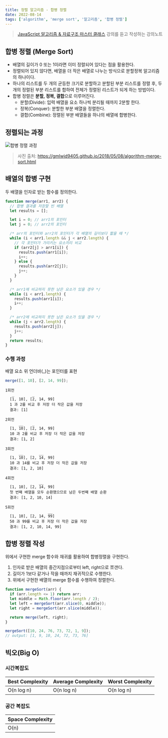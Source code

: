 ```yaml
---
title: 정렬 알고리즘 - 합병 정렬
date: 2022-08-14
tags: ['algorithm', 'merge sort', '알고리즘', '합병 정렬']
---
```


> [JavaScript 알고리즘 & 자료구조 마스터 클래스](!https://www.udemy.com/course/best-javascript-data-structures/) 강의를 듣고 작성하는 강의노트

## 합병 정렬 (Merge Sort)

- 배열의 길이가 0 또는 1이라면 이미 정렬되어 있다는 점을 활용한다.
- 정렬되어 있지 않다면, 배열을 더 작은 배열로 나누는 방식으로 분할정복 알고리즘의 하나이다.
- 하나의 리스트를 두 개의 균등한 크기로 분할하고 분할된 부분 리스트를 정렬 후, 두 개의 정렬된 부분 리스트를 합하여 전체가 정렬된 리스트가 되게 하는 방법이다.
- 합병 정렬은 **분할, 정복, 결합**으로 이루어진다.
  - 분할(Divide): 입력 배열을 요소 하나씩 분리될 때까지 2분할 한다.
  - 정복(Conquer): 분할한 부분 배열을 정렬한다.
  - 결합(Combine): 정렬된 부분 배열들을 하나의 배열에 합병한다.

## 정렬되는 과정

<img src="/notes/algorithm/merge-sort-concepts.png" alt="합병 정렬 과정" />

> 사진 출처:
> https://gmlwjd9405.github.io/2018/05/08/algorithm-merge-sort.html

## 배열의 합병 구현

두 배열을 인자로 받는 함수를 정의한다.

```js
function merge(arr1, arr2) {
  // 합병 결과를 저장할 빈 배열
  let results = [];

  let i = 0; // arr1의 포인터
  let j = 0; // arr2의 포인터

  /* arr의 포인터와 arr2의 포인터가 각 배열의 길이보다 짧을 때 */
  while (i < arr1.length && j < arr2.length) {
    // 각 포인터가 가리키는 요소끼리 비교
    if (arr2[j] > arr1[i]) {
      results.push(arr1[i]);
      i++;
    } else {
      results.push(arr2[j]);
      j++;
    }
  }

  /* arr1에 비교하지 못한 남은 요소가 있을 경우 */
  while (i < arr1.length) {
    results.push(arr1[i]);
    i++;
  }

  /* arr2에 비교하지 못한 남은 요소가 있을 경우 */
  while (j < arr2.length) {
    results.push(arr2[j]);
    j++;
  }
  return results;
}
```

### 수행 과정

배열 요소 위 언더바(\_)는 포인터를 표현

```js
merge([1, 10], [2, 14, 99]);
```

```
1회전
   _        _
  [1, 10], [2, 14, 99]
  1 과 2를 비교 후 저장 더 작은 값을 저장
  결과: [1]

2회전
      __    _
  [1, 10], [2, 14, 99]
  10 과 2를 비교 후 저장 더 작은 값을 저장
  결과: [1, 2]

3회전
      __       __
  [1, 10], [2, 14, 99]
  10 과 14를 비교 후 저장 더 작은 값을 저장
  결과: [1, 2, 10]

4회전
               __
  [1, 10], [2, 14, 99]
  첫 번째 배열을 모두 순환했으므로 남은 두번째 배열 순환
  결과: [1, 2, 10, 14]

5회전
                   __
  [1, 10], [2, 14, 99]
  50 과 99를 비교 후 저장 더 작은 값을 저장
  결과: [1, 2, 10, 14, 99]

```

## 합병 정렬 작성

위에서 구현한 merge 함수와 재귀를 활용하여 합병정렬을 구현한다.

1. 인자로 받은 배열의 중간지점으로부터 left, right으로 쪼갠다.
2. 길이가 1보다 같거나 작을 때까지 재귀적으로 수행한다.
3. 위에서 구현한 배열의 merge 함수를 수행하여 정렬한다.

```js
function mergeSort(arr) {
  if (arr.length <= 1) return arr;
  let middle = Math.floor(arr.length / 2);
  let left = mergeSort(arr.slice(0, middle));
  let right = mergeSort(arr.slice(middle));

  return merge(left, right);
}

mergeSort([10, 24, 76, 73, 72, 1, 9]);
// output: [1, 9, 10, 24, 72, 73, 76]
```

## 빅오(Big O)

### 시간복잡도

| Best Complexity | Average Complexity | Worst Complexity |
| --------------- | ------------------ | ---------------- |
| O(n log n)      | O(n log n)         | O(n log n)       |

### 공간 복잡도

| Space Complexity |
| ---------------- |
| O(n)             |
